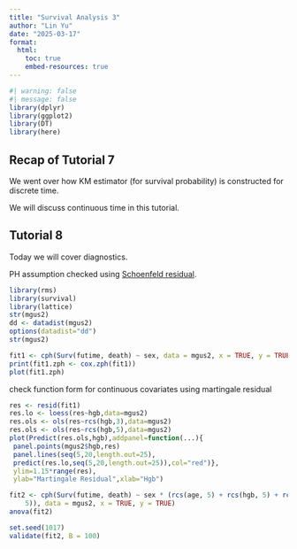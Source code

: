 ```yaml
---
title: "Survival Analysis 3"
author: "Lin Yu"
date: "2025-03-17"
format: 
  html: 
    toc: true
    embed-resources: true
---
```


```r
#| warning: false
#| message: false
library(dplyr)
library(ggplot2)
library(DT)
library(here)
```

## Recap of Tutorial 7

We went over how KM estimator (for survival probability) is constructed for discrete time. 

We will discuss continuous time in this tutorial. 

## Tutorial 8

Today we will cover diagnostics.

PH assumption checked using [Schoenfeld residual](https://thisislinyu.github.io/DLSPH/STA2112/2024_04_02_STA2212_Cox_1972_final_project.pdf).

```r
library(rms)
library(survival)
library(lattice)
str(mgus2)
dd <- datadist(mgus2)
options(datadist="dd")
str(mgus2)

fit1 <- cph(Surv(futime, death) ~ sex, data = mgus2, x = TRUE, y = TRUE)
print(fit1.zph <- cox.zph(fit1))
plot(fit1.zph)
```

check function form for continuous covariates using martingale residual

```r
res <- resid(fit1)
res.lo <- loess(res~hgb,data=mgus2)
res.ols <- ols(res~rcs(hgb,3),data=mgus2)
res.ols <- ols(res~rcs(hgb,5),data=mgus2)
plot(Predict(res.ols,hgb),addpanel=function(...){
 panel.points(mgus2$hgb,res)
 panel.lines(seq(5,20,length.out=25),
 predict(res.lo,seq(5,20,length.out=25)),col="red")},
 ylim=1.15*range(res),
 ylab="Martingale Residual",xlab="Hgb")
```


```r
fit2 <- cph(Surv(futime, death) ~ sex * (rcs(age, 5) + rcs(hgb, 5) + rcs(creat,
    5)), data = mgus2, x = TRUE, y = TRUE)
anova(fit2)
```

```r
set.seed(1017)
validate(fit2, B = 100)
```
